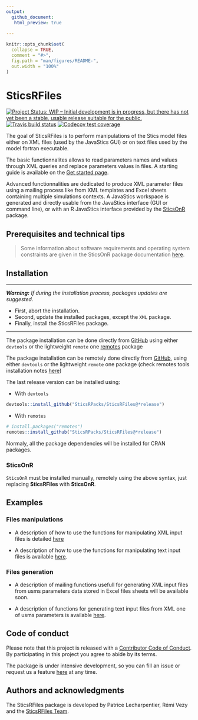 ```yaml
---
output: 
  github_document:
   html_preview: true     
        
---
```


<!-- README.md is generated from README.Rmd. Please edit that file -->

```r
knitr::opts_chunk$set(
  collapse = TRUE,
  comment = "#>",
  fig.path = "man/figures/README-",
  out.width = "100%"
)
```

# SticsRFiles

<!-- badges: start -->
[![Project Status: WIP – Initial development is in progress, but there has not yet been a stable, usable release suitable for the public.](https://www.repostatus.org/badges/latest/wip.svg)](https://www.repostatus.org/#wip)
[![Travis build status](https://travis-ci.org/SticsRPacks/SticsRFiles.svg?branch=master)](https://travis-ci.org/SticsRPacks/SticsRFiles)
[![Codecov test coverage](https://codecov.io/gh/SticsRPacks/SticsRFiles/branch/master/graph/badge.svg)](https://codecov.io/gh/SticsRPacks/SticsRFiles?branch=master)
<!-- badges: end -->

The goal of SticsRFiles is to perform manipulations of the Stics model files either on XML files (used by the JavaStics GUI) or on text files used by the model fortran executable.

The basic functionnalites allows to read parameters names and values through XML queries and replace parameters values in files. A starting guide is available on the [Get started page](https://sticsrpacks.github.io/SticsRFiles/articles/SticsRFiles.html).

Advanced functionnalities are dedicated to produce XML parameter files using a mailing process like from XML templates and Excel sheets containing multiple simulations contexts. A JavaStics workspace is generated and directly usable from the JavaStics interface (GUI or command line), or with an R JavaStics interface provided by the [SticsOnR](https://SticsRPacks.github.io/SticsOnR) package.

## Prerequisites and technical tips

> Some information about software requirements and operating system constraints are given in the SticsOnR package documentation [here](https://sticsrpacks.github.io/SticsOnR).

## Installation

---

_**Warning:**_ *If during the installation process, packages updates are suggested.*

* First, abort the installation.
* Second, update the installed packages, except the `XML` package.
* Finally, install the SticsRFiles package.

---

The package installation can be done directly from [GitHub](https://github.com/) using either `devtools` or the lightweight `remote` one [remotes](https://github.com/r-lib/remotes#readme) package

The package installation can be remotely done directly from [GitHub](https://github.com/), using either `devtools` or the lightweight `remote` one package (check remotes tools installation notes [here](https://sticsrpacks.github.io/SticsOnR#remote-installation-tools))

The last release version can be installed using:

* With `devtools`

``` r
devtools::install_github("SticsRPacks/SticsRFiles@*release")
```
* With `remotes`

``` r
# install.packages("remotes")
remotes::install_github("SticsRPacks/SticsRFiles@*release")
```
Normaly, all the package dependencies will be installed for CRAN packages.

### SticsOnR
`SticsOnR` must be installed manually, remotely using the above syntax, just replacing **SticsRFiles** with **SticsOnR**.  

## Examples

### Files manipulations
* A description of how to use the functions for manipulating XML input files is detailed 
[here](https://sticsrpacks.github.io/SticsRFiles/articles/Manipulating_Stics_XML_files.html)

* A description of how to use the functions for manipulating text input files is available [here](https://sticsrpacks.github.io/SticsRFiles/articles/Manipulating_Stics_text_files).

### Files generation
* A description of mailing functions usefull for generating XML input files from usms parameters data stored in Excel files sheets will be available soon.

* A description of functions for generating text input files from XML one of usms parameters is available [here](https://sticsrpacks.github.io/SticsRFiles/articles/Generating_Stics_text_files.html).

## Code of conduct

Please note that this project is released with a [Contributor Code of Conduct](CODE_OF_CONDUCT.md). By participating in this project you agree to abide by its terms.

The package is under intensive development, so you can fill an issue or request us a feature [here](https://github.com/SticsRPacks/SticsRFiles/issues) at any time. 

## Authors and acknowledgments

The SticsRFiles package is developed by Patrice Lecharpentier, Rémi Vezy and the [SticsRFiles Team](https://github.com/orgs/SticsRPacks/teams/sticsrfiles).
